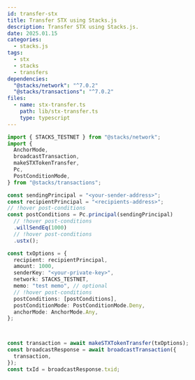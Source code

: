 ```yaml
---
id: transfer-stx
title: Transfer STX using Stacks.js
description: Transfer STX using Stacks.js.
date: 2025.01.15
categories:
  - stacks.js
tags:
  - stx
  - stacks
  - transfers
dependencies:
  "@stacks/network": "^7.0.2"
  "@stacks/transactions": "^7.0.2"
files:
  - name: stx-transfer.ts
    path: lib/stx-transfer.ts
    type: typescript
---
```


```typescript
import { STACKS_TESTNET } from "@stacks/network";
import {
  AnchorMode,
  broadcastTransaction,
  makeSTXTokenTransfer,
  Pc,
  PostConditionMode,
} from "@stacks/transactions";

const sendingPrincipal = "<your-sender-address>";
const recipientPrincipal = "<recipients-address>";
// !hover post-conditions
const postConditions = Pc.principal(sendingPrincipal)
  // !hover post-conditions
  .willSendEq(1000)
  // !hover post-conditions
  .ustx();

const txOptions = {
  recipient: recipientPrincipal,
  amount: 1000,
  senderKey: "<your-private-key>",
  network: STACKS_TESTNET,
  memo: "test memo", // optional
  // !hover post-conditions
  postConditions: [postConditions],
  postConditionMode: PostConditionMode.Deny,
  anchorMode: AnchorMode.Any,
};



const transaction = await makeSTXTokenTransfer(txOptions);
const broadcastResponse = await broadcastTransaction({
  transaction,
});
const txId = broadcastResponse.txid;
```